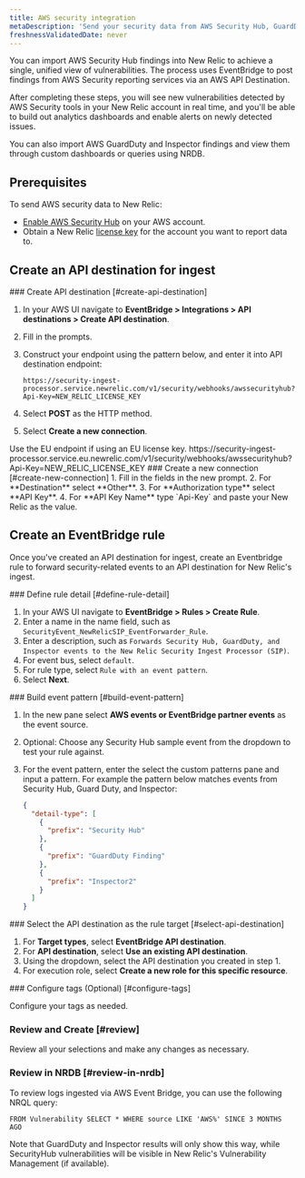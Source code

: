 ```yaml
---
title: AWS security integration
metaDescription: 'Send your security data from AWS Security Hub, GuardDuty, and inspector directly to New Relic.'
freshnessValidatedDate: never
---
```

You can import AWS Security Hub findings into New Relic to achieve a single, unified view of vulnerabilities. The process uses EventBridge to post findings from AWS Security reporting services via an AWS API Destination.

After completing these steps, you will see new vulnerabilities detected by AWS Security tools in your New Relic account in real time, and you'll be able to build out analytics dashboards and enable alerts on newly detected issues. 

You can also import AWS GuardDuty and Inspector findings and view them through custom dashboards or queries using NRDB. 

## Prerequisites

To send AWS security data to New Relic:
- [Enable AWS Security Hub](https://docs.aws.amazon.com/securityhub/latest/userguide/securityhub-settingup.html) on your AWS account. 
- Obtain a New Relic [license key](/docs/accounts-partnerships/install-new-relic/account-setup/license-key) for the account you want to report data to.

## Create an API destination for ingest

<Steps>
  <Step>
### Create API destination [#create-api-destination]

1. In your AWS UI navigate to **EventBridge > Integrations > API destinations > Create API destination**.
2. Fill in the prompts.
3. Construct your endpoint using the pattern below, and enter it into API destination endpoint:

    ```
    https://security-ingest-processor.service.newrelic.com/v1/security/webhooks/awssecurityhub?Api-Key=NEW_RELIC_LICENSE_KEY
    ```

4. Select **POST** as the HTTP method.
5. Select **Create a new connection**.
  </Step>
   <Callout variant="important">
            Use the EU endpoint if using an EU license key. https://security-ingest-processor.service.eu.newrelic.com/v1/security/webhooks/awssecurityhub?Api-Key=NEW_RELIC_LICENSE_KEY 
        </Callout>
  <Step>
### Create a new connection [#create-new-connection]
1. Fill in the fields in the new prompt.
2. For **Destination** select **Other**.
3. For **Authorization type** select **API Key**.
4. For **API Key Name** type `Api-Key` and paste your New Relic <InlinePopover type="licenseKey" /> as the value.
  </Step>
</Steps>

## Create an EventBridge rule

Once you've created an API destination for ingest, create an Eventbridge rule to forward security-related events to an API destination for New Relic's ingest.

<Steps>
  <Step>
### Define rule detail [#define-rule-detail]

1. In your AWS UI navigate to **EventBridge > Rules > Create Rule**.
2. Enter a name in the name field, such as `SecurityEvent_NewRelicSIP_EventForwarder_Rule`.
3. Enter a description, such as `Forwards Security Hub, GuardDuty, and Inspector events to the New Relic Security Ingest Processor (SIP)`.
4. For event bus, select `default`.
5. For rule type, select `Rule with an event pattern`.
6. Select **Next**.
  </Step>
  <Step>
### Build event pattern [#build-event-pattern]

1. In the new pane select **AWS events or EventBridge partner events** as the event source.
2. Optional: Choose any Security Hub sample event from the dropdown to test your rule against. 
3. For the event pattern, enter the select the custom patterns pane and input a pattern. For example the pattern below matches events from Security Hub, Guard Duty, and Inspector:

    ```json
    {
      "detail-type": [
        {
          "prefix": "Security Hub"
        },
        {
          "prefix": "GuardDuty Finding"
        },
        {
          "prefix": "Inspector2"
        }
      ]
    }
    ```
  </Step>
  <Step>
### Select the API destination as the rule target [#select-api-destination]

1. For **Target types**, select **EventBridge API destination**.
2. For **API destination**, select **Use an existing API destination**.
3. Using the dropdown, select the API destination you created in step 1.
4. For execution role, select **Create a new role for this specific resource**.
  </Step>
  <Step>
### Configure tags (Optional) [#configure-tags]

Configure your tags as needed.
  </Step>
  <Step>
### Review and Create [#review]

Review all your selections and make any changes as necessary.
  </Step>
  <Step>
### Review in NRDB [#review-in-nrdb]

To review logs ingested via AWS Event Bridge, you can use the following NRQL query:

```
FROM Vulnerability SELECT * WHERE source LIKE 'AWS%' SINCE 3 MONTHS AGO
```

Note that GuardDuty and Inspector results will only show this way, while SecurityHub vulnerabilities will be visible in New Relic's Vulnerability Management (if available).
  </Step>
</Steps>
